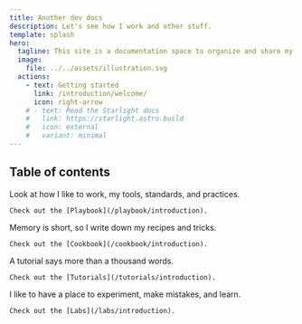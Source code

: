 ```yaml
---
title: Another dev docs
description: Let's see how I work and other stuff.
template: splash
hero:
  tagline: This site is a documentation space to organize and share my knowledge, experiences, and learnings in various areas of interest.
  image:
    file: ../../assets/illustration.svg
  actions:
    - text: Getting started
      link: /introduction/welcome/
      icon: right-arrow
    # - text: Read the Starlight docs
    #   link: https://starlight.astro.build
    #   icon: external
    #   variant: minimal
---
```



## Table of contents

<CardGrid stagger>
  <Card title="Playbook" icon="open-book">
    Look at how I like to work, my tools, standards, and practices.

    Check out the [Playbook](/playbook/introduction).

  </Card>
  <Card title="Cookbook" icon="seti:notebook">
    Memory is short, so I write down my recipes and tricks.

    Check out the [Cookbook](/cookbook/introduction).

  </Card>
  <Card title="Tutorials" icon="document">
    A tutorial says more than a thousand words.

    Check out the [Tutorials](/tutorials/introduction).

  </Card>
  <Card title="Labs" icon="puzzle">
    I like to have a place to experiment, make mistakes, and learn.

    Check out the [Labs](/labs/introduction).

  </Card>
</CardGrid>
